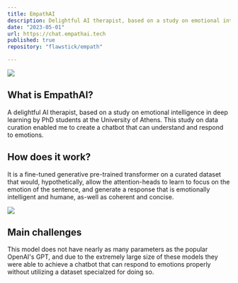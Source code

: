 ```yaml
---
title: EmpathAI
description: Delightful AI therapist, based on a study on emotional intelligence in deep learning by PhD students at the University of Athens.
date: "2023-05-01"
url: https://chat.empathai.tech
published: true
repository: "flawstick/empath"

---
```


![](https://media.discordapp.net/attachments/980169202440757359/1142032628241936475/image.png?ex=65c5f544&is=65b38044&hm=b27c9d86d3fad3481eaec56ed136249fab4d8c85fbdc0b4d08d269ac0952ae06&=&format=webp&quality=lossless&width=2206&height=992)

## What is EmpathAI?

A delightful AI therapist, based on a study on emotional intelligence in deep learning by PhD students at the University of Athens.
This study on data curation enabled me to create a chatbot that can understand and respond to emotions.

## How does it work?

It is a fine-tuned generative pre-trained transformer on a curated dataset that would, hypothetically,
allow the attention-heads to learn to focus on the emotion of the sentence, and generate a response that is
emotionally intelligent and humane, as-well as coherent and concise.

![](https://i.ibb.co/GnDKtvy/Screenshot-2024-01-26-at-15-14-13.png)

## Main challenges

This model does not have nearly as many parameters as the popular OpenAI's GPT,
and due to the extremely large size of these models they were able to achieve a chatbot
that can respond to emotions properly without utilizing a dataset specialzed for doing so.

